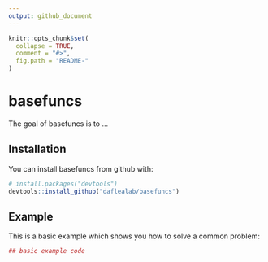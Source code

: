 ```yaml
---
output: github_document
---
```


<!-- README.md is generated from README.Rmd. Please edit that file -->

```r
knitr::opts_chunk$set(
  collapse = TRUE,
  comment = "#>",
  fig.path = "README-"
)
```

# basefuncs

The goal of basefuncs is to ...

## Installation

You can install basefuncs from github with:

```r
# install.packages("devtools")
devtools::install_github("daflealab/basefuncs")
```

## Example

This is a basic example which shows you how to solve a common problem:

```r
## basic example code
```
